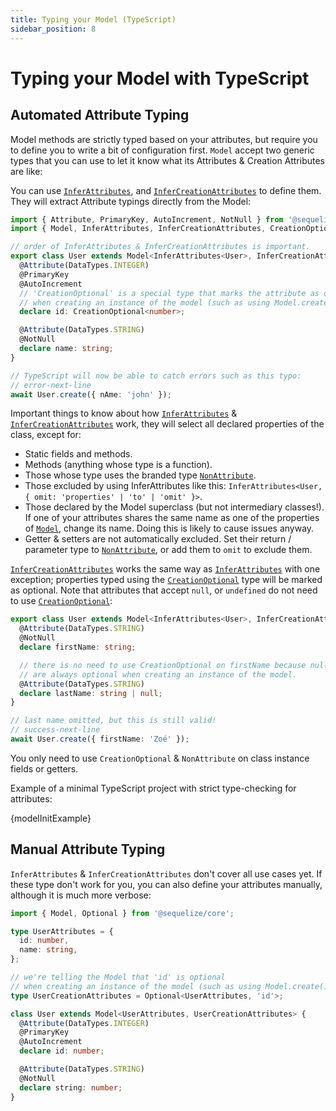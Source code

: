 ```yaml
---
title: Typing your Model (TypeScript)
sidebar_position: 8
---
```


# Typing your Model with TypeScript

## Automated Attribute Typing

Model methods are strictly typed based on your attributes, but require you to define you to write a bit of configuration first.
`Model` accept two generic types that you can use to let it know what its Attributes & Creation Attributes are like:

You can use [`InferAttributes`](pathname:///api/v7/index.html#InferAttributes),
and [`InferCreationAttributes`](pathname:///api/v7/index.html#InferCreationAttributes) to define them. They will extract Attribute typings
directly from the Model:

```typescript
import { Attribute, PrimaryKey, AutoIncrement, NotNull } from '@sequelize/core/decorators-legacy';
import { Model, InferAttributes, InferCreationAttributes, CreationOptional } from '@sequelize/core';

// order of InferAttributes & InferCreationAttributes is important.
export class User extends Model<InferAttributes<User>, InferCreationAttributes<User>> {
  @Attribute(DataTypes.INTEGER)
  @PrimaryKey
  @AutoIncrement
  // 'CreationOptional' is a special type that marks the attribute as optional
  // when creating an instance of the model (such as using Model.create()).
  declare id: CreationOptional<number>;

  @Attribute(DataTypes.STRING)
  @NotNull
  declare name: string;
}

// TypeScript will now be able to catch errors such as this typo:
// error-next-line
await User.create({ nAme: 'john' });
```

Important things to know about how [`InferAttributes`](pathname:///api/v7/index.html#InferAttributes) & [`InferCreationAttributes`](pathname:///api/v7/index.html#InferCreationAttributes) work,
they will select all declared properties of the class, except for:

- Static fields and methods.
- Methods (anything whose type is a function).
- Those whose type uses the branded type [`NonAttribute`](pathname:///api/v7/index.html#NonAttribute).
- Those excluded by using InferAttributes like this: `InferAttributes<User, { omit: 'properties' | 'to' | 'omit' }>`.
- Those declared by the Model superclass (but not intermediary classes!).
  If one of your attributes shares the same name as one of the properties of [`Model`](pathname:///api/v7/classes/_sequelize_core.index.Model.html), change its name.
  Doing this is likely to cause issues anyway.
- Getter & setters are not automatically excluded. Set their return / parameter type to [`NonAttribute`](pathname:///api/v7/index.html#NonAttribute),
  or add them to `omit` to exclude them.

[`InferCreationAttributes`](pathname:///api/v7/index.html#InferCreationAttributes) works the same way as [`InferAttributes`](pathname:///api/v7/index.html#InferAttributes)
with one exception; properties typed using the [`CreationOptional`](pathname:///api/v7/index.html#CreationOptional) type will be marked as optional.
Note that attributes that accept `null`, or `undefined` do not need to use [`CreationOptional`](pathname:///api/v7/index.html#CreationOptional):

```typescript
export class User extends Model<InferAttributes<User>, InferCreationAttributes<User>> {
  @Attribute(DataTypes.STRING)
  @NotNull
  declare firstName: string;

  // there is no need to use CreationOptional on firstName because nullable attributes
  // are always optional when creating an instance of the model.
  @Attribute(DataTypes.STRING)
  declare lastName: string | null;
}

// last name omitted, but this is still valid!
// success-next-line
await User.create({ firstName: 'Zoé' });
```

You only need to use `CreationOptional` & `NonAttribute` on class instance fields or getters.

Example of a minimal TypeScript project with strict type-checking for attributes:


<CodeBlock className="language-typescript">
  {modelInitExample}
</CodeBlock>


## Manual Attribute Typing

`InferAttributes` & `InferCreationAttributes` don't cover all use cases yet. If these type don't work for you, you can also define your attributes manually,
although it is much more verbose:

```typescript
import { Model, Optional } from '@sequelize/core';

type UserAttributes = {
  id: number,
  name: string,
};

// we're telling the Model that 'id' is optional
// when creating an instance of the model (such as using Model.create()).
type UserCreationAttributes = Optional<UserAttributes, 'id'>;

class User extends Model<UserAttributes, UserCreationAttributes> {
  @Attribute(DataTypes.INTEGER)
  @PrimaryKey
  @AutoIncrement
  declare id: number;

  @Attribute(DataTypes.STRING)
  @NotNull
  declare string: number;
}
```

